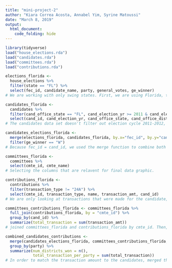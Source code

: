 ```yaml
---
title: "mini-project-2"
author: "Kiara Correa Acosta, Annabel Yim, Syrine Matoussi"
date: "March 8, 2019"
output:
  html_document:
    code_folding: hide
---
```


```r
library(tidyverse)
load("house_elections.rda")
load("candidates.rda")
load("committees.rda")
load("contributions.rda")
```

```r
elections_florida <- 
  house_elections %>%
  filter(state == "FL") %>%
  select(fec_id, candidate_name, party, general_votes, ge_winner) 
# We are working with only swing states. First, we are using Florida, thus we filtered out the state Florida. Then, we only selected columns that may be relavent to our graph. Incumbent, runoff_votes, primary_votes, and other columns are not necessary for our purpose.

candidates_florida <- 
  candidates %>%
  filter(cand_office_state == "FL", cand_election_yr >= 2011 & cand_election_yr <= 2012) %>%
  select(cand_id, cand_election_yr, cand_office_state, cand_office_district)
# The candidates data set doesn't filter out election cycle 2011-2012, so we filtered out the years to be between 2011-2012. Also, Florida was also filtered. Then, we selected column that may be relavent to our graph. 

candidates_elections_florida <- 
  merge(elections_florida, candidates_florida, by.x="fec_id", by.y="cand_id") %>%
  filter(ge_winner == "W") 
# Because fec_id = cand_id, we used the merge function to combine both elections_florida and candidates_florida data sets. Also, since we want only the winners of the elections, we filtered out the winners using the filter function. 

```

```r
committees_florida <-
  committees %>%
  select(cmte_id, cmte_name)
# Selecting the columns that are relavent for final data graphic. 

contributions_florida <-
  contributions %>% 
  filter(transaction_type != "24A") %>%
  select(cmte_id, transaction_type, name, transaction_amt, cand_id) 
# We are only looking at transactions that were made for the candidate, not opposed. Thus, filtering out transaction_type 24A. Then, selected columns that are relavent for final data graphic. 

committees_contributions_florida <- committees_florida %>%
  full_join(contributions_florida, by = "cmte_id") %>%
  group_by(cand_id) %>%
  summarize(total_transaction = sum(transaction_amt))
# joined committees_florida and contributions_florida by cmte_id. Then, in order find out the total transactions received by each candidate from different committees, grouped the joined data frame by cand_id, and then summarized the transaction amount to find the total transaction made per candidate.  
```

```r
combined_candidates_contributions <-
  merge(candidates_elections_florida, committees_contributions_florida, by.x="fec_id", by.y="cand_id") %>%
  group_by(party) %>%
  summarize(num_districts_won = n(), 
            total_transaction_per_party = sum(total_transaction))
# In order to match the transaction amount to the candidates, merged the two data frames to get the information about the candidate and the transaction amount to be combined in one data frame. Then, in order to find how many districts were won by Democrats and Republicans, we grouped the data frame by party, and then found how many Democrats and Republicans won by using the summarize function by finding the number of rows that were either Democrats or Republicans. 
```
